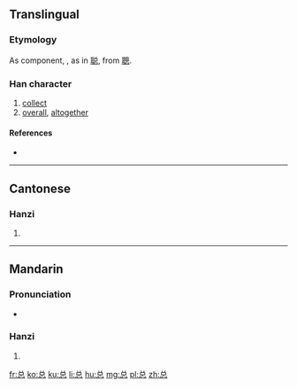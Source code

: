 {{also|總}}
==Translingual==
{{ja-forms|[[忩]][[総]]|总|[[悤]][[總]]}}

===Etymology===
{{Han simp|總}}

As component, {{Han simp|悤}}, as in [[聪]], from [[聰]].

===Han character===
{{Han char|rn=61|rad=心|as=05|sn=8|four=|canj=金口心 (CRP)}}

# [[collect]]
# [[overall]], [[altogether]]

====References====
* {{Han ref|kx=0383.111|hdz=10249.020|uh=603B|ud=24635}}

----

==Cantonese==

===Hanzi===
{{yue-hanzi|jyut=|y=jung2|tra=總}}

# {{defn|lang=yue|sort=心05}}

----

==Mandarin==

===Pronunciation===
* {{audio|Zh-zǒng.ogg|Audio}}

===Hanzi===
{{cmn-hanzi|tra=總|pin=[[zǒng]] ([[zong3]])|wg=tsung<sup>3</sup>}}

# {{defn|lang=cmn|sort=心05}}

[[fr:总]]
[[ko:总]]
[[ku:总]]
[[li:总]]
[[hu:总]]
[[mg:总]]
[[pl:总]]
[[zh:总]]